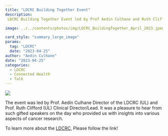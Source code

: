 ```yaml
---
title: "LDCRC Building Together Event"
description:
 LDCRC Building Together Event led by Prof Aedin Culhane and Ruth Clifford

image: ../../contents/photos/img/LDCRC_BuildingTogether_April_2023.jpeg

card_style: "summary_large_image"
params:
  tag: "LDCRC"
  date: "2023-04-25"
author: "Aedin Culhane"
date: "2023-04-25"
categories:
  - LDCRC
  - Connected Health
  - Talk
---
```


![](../../contents/photos/img/LDCRC_BuildingTogether_April_2023.jpeg)

The event was led by Prof. Aedín Culhane Director of the LDCRC (UL) and Prof. Ruth Clifford (UL) Clinical Director/Lead. It was a pleasure to hear from such gifted speakers on the day who provided us with insights into various aspects of cancer research.  

To learn more about the [LDCRC](https://www.ul.ie/limerick-dcrc), Please follow the link!
